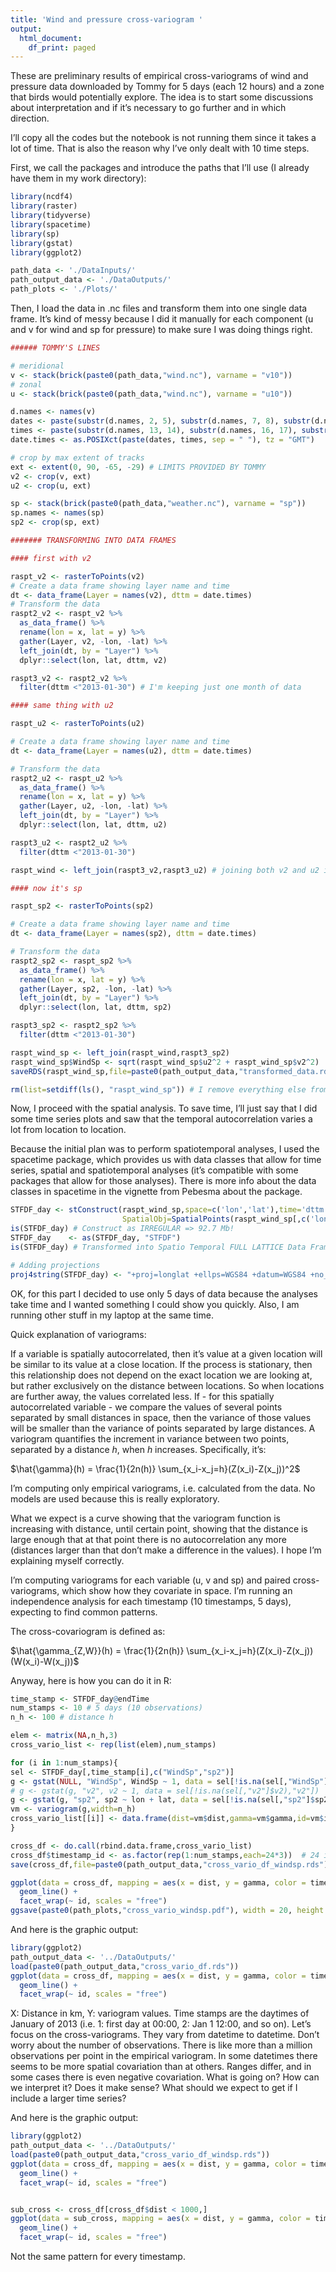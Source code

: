 ```yaml
---
title: 'Wind and pressure cross-variogram '
output:
  html_document:
    df_print: paged
---
```


These are preliminary results of empirical cross-variograms of wind and pressure data downloaded by Tommy for 5 days (each 12 hours) and a zone that birds would potentially explore. The idea is to start some discussions about interpretation and if it's necessary to go further and in which direction.


I'll copy all the codes but the notebook is not running them since it takes a lot of time. That is also the reason why I've only dealt with 10 time steps. 

First, we call the packages and introduce the paths that I'll use (I already have them in my work directory):

```r
library(ncdf4)
library(raster)
library(tidyverse)
library(spacetime)
library(sp)
library(gstat)
library(ggplot2)

path_data <- './DataInputs/'
path_output_data <- './DataOutputs/'
path_plots <- './Plots/'
```

Then, I load the data in .nc files and transform them into one single data frame. It's kind of messy because I did it manually for each component (u and v for wind and sp for pressure) to make sure I was doing things right. 

```r
###### TOMMY'S LINES

# meridional
v <- stack(brick(paste0(path_data,"wind.nc"), varname = "v10"))
# zonal
u <- stack(brick(paste0(path_data,"wind.nc"), varname = "u10"))

d.names <- names(v)
dates <- paste(substr(d.names, 2, 5), substr(d.names, 7, 8), substr(d.names, 10, 11), sep = "-")
times <- paste(substr(d.names, 13, 14), substr(d.names, 16, 17), substr(d.names, 19, 20), sep = ":")
date.times <- as.POSIXct(paste(dates, times, sep = " "), tz = "GMT")

# crop by max extent of tracks
ext <- extent(0, 90, -65, -29) # LIMITS PROVIDED BY TOMMY
v2 <- crop(v, ext)
u2 <- crop(u, ext)

sp <- stack(brick(paste0(path_data,"weather.nc"), varname = "sp"))
sp.names <- names(sp)
sp2 <- crop(sp, ext)

####### TRANSFORMING INTO DATA FRAMES

#### first with v2

raspt_v2 <- rasterToPoints(v2)
# Create a data frame showing layer name and time
dt <- data_frame(Layer = names(v2), dttm = date.times)
# Transform the data
raspt2_v2 <- raspt_v2 %>%
  as_data_frame() %>%
  rename(lon = x, lat = y) %>%
  gather(Layer, v2, -lon, -lat) %>%
  left_join(dt, by = "Layer") %>%
  dplyr::select(lon, lat, dttm, v2)

raspt3_v2 <- raspt2_v2 %>% 
  filter(dttm <"2013-01-30") # I'm keeping just one month of data 

#### same thing with u2

raspt_u2 <- rasterToPoints(u2)

# Create a data frame showing layer name and time
dt <- data_frame(Layer = names(u2), dttm = date.times)

# Transform the data
raspt2_u2 <- raspt_u2 %>%
  as_data_frame() %>%
  rename(lon = x, lat = y) %>%
  gather(Layer, u2, -lon, -lat) %>%
  left_join(dt, by = "Layer") %>%
  dplyr::select(lon, lat, dttm, u2)

raspt3_u2 <- raspt2_u2 %>% 
  filter(dttm <"2013-01-30")

raspt_wind <- left_join(raspt3_v2,raspt3_u2) # joining both v2 and u2 in one data frame

#### now it's sp

raspt_sp2 <- rasterToPoints(sp2)

# Create a data frame showing layer name and time
dt <- data_frame(Layer = names(sp2), dttm = date.times)

# Transform the data
raspt2_sp2 <- raspt_sp2 %>%
  as_data_frame() %>%
  rename(lon = x, lat = y) %>%
  gather(Layer, sp2, -lon, -lat) %>%
  left_join(dt, by = "Layer") %>%
  dplyr::select(lon, lat, dttm, sp2)

raspt3_sp2 <- raspt2_sp2 %>% 
  filter(dttm <"2013-01-30")

raspt_wind_sp <- left_join(raspt_wind,raspt3_sp2)
raspt_wind_sp$WindSp <- sqrt(raspt_wind_sp$u2^2 + raspt_wind_sp$v2^2)
saveRDS(raspt_wind_sp,file=paste0(path_output_data,"transformed_data.rds")) # I'm saving this in an object so I don't have to do this again

rm(list=setdiff(ls(), "raspt_wind_sp")) # I remove everything else from the environment
```


Now, I proceed with the spatial analysis. To save time, I'll just say that I did some time series plots and saw that the temporal autocorrelation varies a lot from location to location. 

Because the initial plan was to perform spatiotemporal analyses, I used the spacetime package, which provides us with data classes that allow for time series, spatial and spatiotemporal analyses (it's compatible with some packages that allow for those analyses). There is more info about the data classes in spacetime in the vignette from Pebesma about the package. 

```r
STFDF_day <- stConstruct(raspt_wind_sp,space=c('lon','lat'),time='dttm',
                         SpatialObj=SpatialPoints(raspt_wind_sp[,c('lon','lat')]))
is(STFDF_day) # Construct as IRREGULAR => 92.7 Mb!
STFDF_day    <- as(STFDF_day, "STFDF") 
is(STFDF_day) # Transformed into Spatio Temporal FULL LATTICE Data Frame=> 65.4  Mb only!

# Adding projections
proj4string(STFDF_day) <- "+proj=longlat +ellps=WGS84 +datum=WGS84 +no_defs"
```

OK, for this part I decided to use only 5 days of data because the analyses take time and I wanted something I could show you quickly. Also, I am running other stuff in my laptop at the same time. 

Quick explanation of variograms: 

If a variable is spatially autocorrelated, then it's value at a given location will be similar to its value at a close location. If the process is stationary, then this relationship does not depend on the exact location we are looking at, but rather exclusively on the distance between locations. So when locations are further away, the values correlated less. If - for this spatially autocorrelated variable - we compare the values of several points separated by small distances in space, then the variance of those values will be smaller than the variance of points separated by large distances. A variogram quantifies the increment in variance between two points, separated by a distance $h$, when $h$ increases. Specifically, it's:

$\hat{\gamma}(h) = \frac{1}{2n(h)} \sum_{x_i-x_j=h}(Z(x_i)-Z(x_j))^2$

I'm computing only empirical variograms, i.e. calculated from the data. No models are used because this is really exploratory. 

What we expect is a curve showing that the variogram function is increasing with distance, until certain point, showing that the distance is large enough that at that point there is no autocorrelation any more (distances larger than that don't make a difference in the values). I hope I'm explaining myself correctly.

I'm computing variograms for each variable (u, v and sp) and paired cross-variograms, which show how they covariate in space. I'm running an independence analysis for each timestamp (10 timestamps, 5 days), expecting to find common patterns. 

The cross-covariogram is defined as:

$\hat{\gamma_{Z,W}}(h) = \frac{1}{2n(h)} \sum_{x_i-x_j=h}(Z(x_i)-Z(x_j))(W(x_i)-W(x_j))$

Anyway, here is how you can do it in R:

```r
time_stamp <- STFDF_day@endTime
num_stamps <- 10 # 5 days (10 observations)
n_h <- 100 # distance h

elem <- matrix(NA,n_h,3)
cross_vario_list <- rep(list(elem),num_stamps)

for (i in 1:num_stamps){
sel <- STFDF_day[,time_stamp[i],c("WindSp","sp2")]
g <- gstat(NULL, "WindSp", WindSp ~ 1, data = sel[!is.na(sel[,"WindSp"]$WindSp),"WindSp"])
# g <- gstat(g, "v2", v2 ~ 1, data = sel[!is.na(sel[,"v2"]$v2),"v2"])
g <- gstat(g, "sp2", sp2 ~ lon + lat, data = sel[!is.na(sel[,"sp2"]$sp2),"sp2"]) # from previous analyses, I observed that pressure is not stationary in space and depends on the location. Taking away the effect of the location gives it a 'stationary appearance' (the variogram looks OK)
vm <- variogram(g,width=n_h)
cross_vario_list[[i]] <- data.frame(dist=vm$dist,gamma=vm$gamma,id=vm$id)
}

cross_df <- do.call(rbind.data.frame,cross_vario_list)
cross_df$timestamp_id <- as.factor(rep(1:num_stamps,each=24*3))  # 24 is a consequence of n_h 100km
save(cross_df,file=paste0(path_output_data,"cross_vario_df_windsp.rds"))

ggplot(data = cross_df, mapping = aes(x = dist, y = gamma, color = timestamp_id)) +
  geom_line() +
  facet_wrap(~ id, scales = "free")
ggsave(paste0(path_plots,"cross_vario_windsp.pdf"), width = 20, height = 20, units = "cm")
```

And here is the graphic output:

```r
library(ggplot2)
path_output_data <- '../DataOutputs/'
load(paste0(path_output_data,"cross_vario_df.rds"))
ggplot(data = cross_df, mapping = aes(x = dist, y = gamma, color = timestamp_id)) +
  geom_line() +
  facet_wrap(~ id, scales = "free")

```

X: Distance in km, Y: variogram values.
Time stamps are the daytimes of January of 2013 (i.e. 1: first day at 00:00, 2: Jan 1 12:00, and so on). Let's focus on the cross-variograms. They vary from datetime to datetime. Don't worry about the number of observations. There is like more than a million observations per point in the empirical variogram. In some datetimes there seems to be more spatial covariation than at others. Ranges differ, and in some cases there is even negative covariation. What is going on? How can we interpret it? Does it make sense? What should we expect to get if I include a larger time series?



And here is the graphic output:

```r
library(ggplot2)
path_output_data <- '../DataOutputs/'
load(paste0(path_output_data,"cross_vario_df_windsp.rds"))
ggplot(data = cross_df, mapping = aes(x = dist, y = gamma, color = timestamp_id)) +
  geom_line() +
  facet_wrap(~ id, scales = "free")


sub_cross <- cross_df[cross_df$dist < 1000,]
ggplot(data = sub_cross, mapping = aes(x = dist, y = gamma, color = timestamp_id)) +
  geom_line() +
  facet_wrap(~ id, scales = "free")

```

Not the same pattern for every timestamp.
